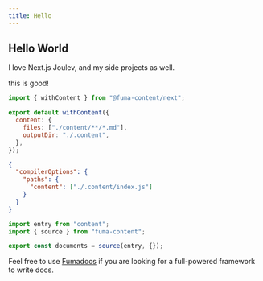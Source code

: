 ```yaml
---
title: Hello
---
```


## Hello World

I love Next.js <Hide>Joulev</Hide>, and my side projects as well.

this is good!

```js
import { withContent } from "@fuma-content/next";

export default withContent({
  content: {
    files: ["./content/**/*.md"],
    outputDir: "./.content",
  },
});
```

```json
{
  "compilerOptions": {
    "paths": {
      "content": ["./.content/index.js"]
    }
  }
}
```

```js
import entry from "content";
import { source } from "fuma-content";

export const documents = source(entry, {});
```

Feel free to use [Fumadocs](https://fumadocs.vercel.app) if you are looking for a full-powered framework to write docs.
